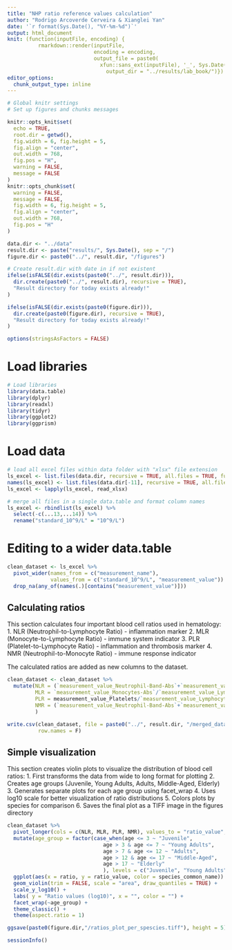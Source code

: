 ```yaml
---
title: "NHP ratio reference values calculation"
author: "Rodrigo Arcoverde Cerveira & Xianglei Yan"
date: '`r format(Sys.Date(), "%Y-%m-%d")`'
output: html_document
knit: (function(inputFile, encoding) {
          rmarkdown::render(inputFile,
                            encoding = encoding, 
                            output_file = paste0(
                              xfun::sans_ext(inputFile), '_', Sys.Date(), '.html'),
                                output_dir = "../results/lab_book/")})
editor_options: 
  chunk_output_type: inline
---
```



```r
# Global knitr settings 
# Set up figures and chunks messages

knitr::opts_knit$set(
  echo = TRUE,
  root.dir = getwd(),
  fig.width = 6, fig.height = 5,
  fig.align = "center",
  out.width = 768,
  fig.pos = "H",
  warning = FALSE,
  message = FALSE
)
knitr::opts_chunk$set(
  warning = FALSE,
  message = FALSE,
  fig.width = 6, fig.height = 5,
  fig.align = "center",
  out.width = 768,
  fig.pos = "H"
)

data.dir <- "../data"
result.dir <- paste("results/", Sys.Date(), sep = "/") 
figure.dir <- paste0("../", result.dir, "/figures") 

# Create result.dir with date in if not existent
ifelse(isFALSE(dir.exists(paste0("../", result.dir))),
  dir.create(paste0("../", result.dir), recursive = TRUE),
  "Result directory for today exists already!"
)

ifelse(isFALSE(dir.exists(paste0(figure.dir))),
  dir.create(paste0(figure.dir), recursive = TRUE),
  "Result directory for today exists already!"
)

options(stringsAsFactors = FALSE)


```

# Load libraries
```r
# Load libraries
library(data.table)
library(dplyr)
library(readxl)
library(tidyr)
library(ggplot2)
library(ggprism)
```

# Load data

```r
# load all excel files within data folder with "xlsx" file extension
ls_excel <- list.files(data.dir, recursive = TRUE, all.files = TRUE, full.names = TRUE, pattern = "xlsx")[-11]
names(ls_excel) <- list.files(data.dir[-11], recursive = TRUE, all.files = TRUE, pattern = "xlsx")[-11]
ls_excel <- lapply(ls_excel, read_xlsx)

# merge all files in a single data.table and format column names
ls_excel <- rbindlist(ls_excel) %>% 
  select(-c(...13,...14)) %>%
  rename("standard_10^9/L" = "10^9/L")
```

# Editing to a wider data.table

```r
clean_dataset <- ls_excel %>%
  pivot_wider(names_from = c("measurement_name"), 
              values_from = c("standard_10^9/L", "measurement_value")) %>%
  drop_na(any_of(names(.)[contains("measurement_value")]))

```

## Calculating ratios

This section calculates four important blood cell ratios used in hematology:
 1. NLR (Neutrophil-to-Lymphocyte Ratio) - inflammation marker
 2. MLR (Monocyte-to-Lymphocyte Ratio) - immune system indicator
 3. PLR (Platelet-to-Lymphocyte Ratio) - inflammation and thrombosis marker
 4. NMR (Neutrophil-to-Monocyte Ratio) - immune response indicator

The calculated ratios are added as new columns to the dataset.

```r

clean_dataset <- clean_dataset %>%
  mutate(NLR = (`measurement_value_Neutrophil-Band-Abs`+`measurement_value_Neutrophil-Seg-Abs`)/ `measurement_value_Lymphocytes-Abs`,
         MLR = `measurement_value_Monocytes-Abs`/`measurement_value_Lymphocytes-Abs`,
         PLR = measurement_value_Platelets/`measurement_value_Lymphocytes-Abs`,
         NMR = (`measurement_value_Neutrophil-Band-Abs`+`measurement_value_Neutrophil-Seg-Abs`)/`measurement_value_Monocytes-Abs`
         )

write.csv(clean_dataset, file = paste0("../", result.dir, "/merged_dataset_ratios.csv"), 
          row.names = F)
```

## Simple visualization

This section creates violin plots to visualize the distribution of blood cell ratios:
 1. First transforms the data from wide to long format for plotting
 2. Creates age groups (Juvenile, Young Adults, Adults, Middle-Aged, Elderly)
 3. Generates separate plots for each age group using facet_wrap
 4. Uses log10 scale for better visualization of ratio distributions
 5. Colors plots by species for comparison
 6. Saves the final plot as a TIFF image in the figures directory

```r

clean_dataset %>%
  pivot_longer(cols = c(NLR, MLR, PLR, NMR), values_to = "ratio_value", names_to = "ratio") %>%
  mutate(age_group = factor(case_when(age <= 3 ~ "Juvenile",
                               age > 3 & age <= 7 ~ "Young Adults",
                               age > 7 & age <= 12 ~ "Adults",
                               age > 12 & age <= 17 ~ "Middle-Aged",
                               age > 17 ~ "Elderly"
                               ), levels = c("Juvenile", "Young Adults", "Adults", "Middle-Aged", "Elderly") )) %>%
  ggplot(aes(x = ratio, y = ratio_value, color = species_common_name)) +
  geom_violin(trim = FALSE, scale = "area", draw_quantiles = TRUE) +
  scale_y_log10() + 
  labs( y = "Ratio values (log10)", x = "", color = "") +
  facet_wrap(~age_group) +
  theme_classic() +
  theme(aspect.ratio = 1)

ggsave(paste0(figure.dir,"/ratios_plot_per_spescies.tiff"), height = 5)
```

```r
sessionInfo()
```